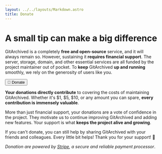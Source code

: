 ```yaml
---
layout: ../../layouts/Markdown.astro
title: Donate
---
```


# A small tip can make a big difference

GitArchived is a completely **free and open-source** service, and it will always remain so. However, sustaining it **requires financial support**. The server, storage, domain, and other essential services are all funded by the project maintainer out of pocket. To **keep** GitArchived **up and running** smoothly, we rely on the generosity of users like you.

<a href="https://buy.stripe.com/14k7uZdD91ey9Pi8ww">
  <button class="bg-stone-900 text-lg font-bold rounded w-full">
    🩷 Donate
  </button>
</a>

**Your donations directly contribute** to covering the costs of maintaining GitArchived. Whether it's $1, $5, $10, or any amount you can spare, **every contribution is immensely valuable**.

More than just financial support, your donations are a vote of confidence in the project. They motivate us to continue improving GitArchived and adding new features. Your support is what **keeps the project alive and growing**.

If you can't donate, you can still help by sharing GitArchived with your friends and colleagues. Every little bit helps! Thank you for your support! 🙏

*Donation are powered by [Stripe](https://stripe.com/), a secure and reliable payment processor*.
